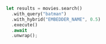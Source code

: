 <CodeGroup>

```rust Rust
let results = movies.search()
  .with_query("batman")
  .with_hybrid("EMBEDDER_NAME", 0.5)
  .execute()
  .await
  .unwrap();
```
</CodeGroup>